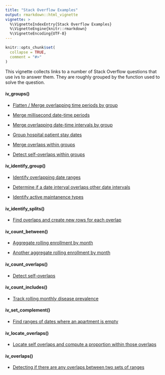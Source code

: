 ```yaml
---
title: "Stack Overflow Examples"
output: rmarkdown::html_vignette
vignette: >
  %\VignetteIndexEntry{Stack Overflow Examples}
  %\VignetteEngine{knitr::rmarkdown}
  %\VignetteEncoding{UTF-8}
---
```


```r
knitr::opts_chunk$set(
  collapse = TRUE,
  comment = "#>"
)
```

This vignette collects links to a number of Stack Overflow questions that use ivs to answer them. They are roughly grouped by the function used to solve the question.

#### iv_groups()

- [Flatten / Merge overlapping time periods by group](https://stackoverflow.com/questions/28938147/how-to-flatten-merge-overlapping-time-periods/71754454#71754454)

- [Merge millisecond date-time periods](https://stackoverflow.com/questions/60322604/merge-overlapping-time-periods-with-milliseconds-in-r/71754233#71754233)

- [Merge overlapping date-time intervals by group](https://stackoverflow.com/questions/53213418/collapse-and-merge-overlapping-time-intervals/71753991#71753991)

- [Group hospital patient stay dates](https://stackoverflow.com/questions/72188780/grouping-dates-in-r-to-create-patient-episodes/72189705#72189705)

- [Merge overlaps within groups](https://stackoverflow.com/questions/56190415/group-by-if-overlap/73636229#73636229)

- [Detect self-overlaps within groups](https://stackoverflow.com/questions/34951356/r-find-overlap-among-time-periods/73639374#73639374)

#### iv_identify_group()

- [Identify overlapping date ranges](https://stackoverflow.com/questions/57208770/identify-overlapping-date-ranges-by-id-r/71753203#71753203)

- [Determine if a date interval overlaps other date intervals](https://stackoverflow.com/questions/58283935/r-determine-if-each-date-interval-overlaps-with-all-other-date-intervals-in-a-d/71753341#71753341)

- [Identify active maintanence types](https://stackoverflow.com/questions/72062736/generate-new-variable-based-on-start-and-stop-date-in-dplyr/72063499#72063499)

#### iv_identify_splits()

- [Find overlaps and create new rows for each overlap](https://stackoverflow.com/questions/46151452/find-overlapping-dates-for-each-id-and-create-a-new-row-for-the-overlap/71753687#71753687)

#### iv_count_between()

- [Aggregate rolling enrollment by month](https://stackoverflow.com/questions/71621389/use-dplyr-to-aggregate-counts-by-month-from-start-stop-ranged-variables/71752959#71752959)

- [Another aggregate rolling enrollment by month](https://stackoverflow.com/questions/73561876/finding-how-many-records-are-open-in-a-month-in-a-dataset-containing-single-rec/73575090#73575090)

#### iv_count_overlaps()

- [Detect self-overlaps](https://stackoverflow.com/questions/40129485/overlap-ranges-in-single-dataframe/73636659#73636659)

#### iv_count_includes()

- [Track rolling monthly disease prevalence](https://stackoverflow.com/questions/75221096/how-to-aggregate-data-by-month-using-study-start-and-end-dates-in-r-to-calculate/75222987#75222987)

#### iv_set_complement()

- [Find ranges of dates where an apartment is empty](https://stackoverflow.com/questions/72536566/adding-rows-for-missing-intervals-between-existing-intervals-in-r/72547866#72547866)

#### iv_locate_overlaps()

- [Locate self overlaps and compute a proportion within those overlaps](https://stackoverflow.com/questions/72987129/count-instances-of-value-within-overlapping-dates/73039209#73039209)

#### iv_overlaps()

- [Detecting if there are any overlaps between two sets of ranges](https://stackoverflow.com/questions/26905601/comparing-and-finding-overlap-range-in-r/73639244#73639244)
